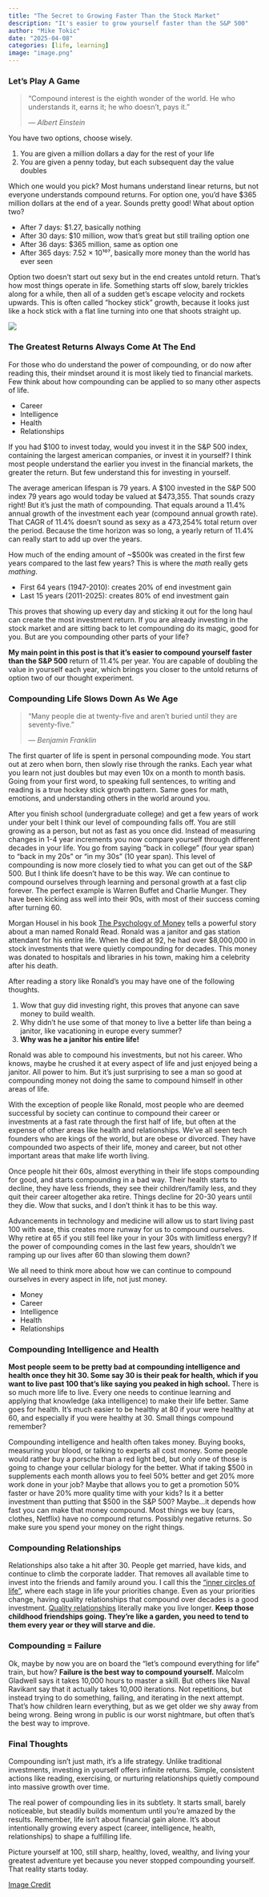 ```yaml
---
title: "The Secret to Growing Faster Than the Stock Market"
description: "It's easier to grow yourself faster than the S&P 500"
author: "Mike Tokic"
date: "2025-04-08"
categories: [life, learning]
image: "image.png"
---
```


### Let's Play A Game

> “Compound interest is the eighth wonder of the world. He who understands it, earns it; he who doesn't, pays it.”
>
> — *Albert Einstein*

You have two options, choose wisely. 

1. You are given a million dollars a day for the rest of your life
2. You are given a penny today, but each subsequent day the value doubles

Which one would you pick? Most humans understand linear returns, but not everyone understands compound returns. For option one, you'd have $365 million dollars at the end of a year. Sounds pretty good! What about option two? 

- After 7 days: $1.27, basically nothing
- After 30 days: $10 million, wow that's great but still trailing option one
- After 36 days: $365 million, same as option one 
- After 365 days: 7.52 × 10¹⁰⁷, basically more money than the world has ever seen

Option two doesn't start out sexy but in the end creates untold return. That's how most things operate in life. Something starts off slow, barely trickles along for a while, then all of a sudden get's escape velocity and rockets upwards. This is often called "hockey stick" growth, because it looks just like a hock stick with a flat line turning into one that shoots straight up. 

![](./chart1.png)

### The Greatest Returns Always Come At The End 

For those who do understand the power of compounding, or do now after reading this, their mindset around it is most likely tied to financial markets. Few think about how compounding can be applied to so many other aspects of life. 

- Career 
- Intelligence
- Health
- Relationships 

If you had $100 to invest today, would you invest it in the S&P 500 index, containing the largest american companies, or invest it in yourself? I think most people understand the earlier you invest in the financial markets, the greater the return. But few understand this for investing in yourself. 

The average american lifespan is 79 years. A $100 invested in the S&P 500 index 79 years ago would today be valued at $473,355. That sounds crazy right! But it's just the math of compounding. That equals around a 11.4% annual growth of the investment each year (compound annual growth rate). That CAGR of 11.4% doesn't sound as sexy as a 473,254% total return over the period. Because the time horizon was so long, a yearly return of 11.4% can really start to add up over the years. 

How much of the ending amount of ~$500k was created in the first few years compared to the last few years? This is where the *math* really gets *mathing*. 

- First 64 years (1947-2010): creates 20% of end investment gain
- Last 15 years (2011-2025): creates 80% of end investment gain 

This proves that showing up every day and sticking it out for the long haul can create the most investment return. If you are already investing in the stock market and are sitting back to let compounding do its magic, good for you. But are you compounding other parts of your life? 

**My main point in this post is that it's easier to compound yourself faster than the S&P 500** return of 11.4% per year. You are capable of doubling the value in yourself each year, which brings you closer to the untold returns of option two of our thought experiment.  

### Compounding Life Slows Down As We Age

> "Many people die at twenty-five and aren't buried until they are seventy-five."
>
> — *Benjamin Franklin*

The first quarter of life is spent in personal compounding mode. You start out at zero when born, then slowly rise through the ranks. Each year what you learn not just doubles but may even 10x on a month to month basis. Going from your first word, to speaking full sentences, to writing and reading is a true hockey stick growth pattern. Same goes for math, emotions, and understanding others in the world around you.

After you finish school (undergraduate college) and get a few years of work under your belt I think our level of compounding falls off. You are still growing as a person, but not as fast as you once did. Instead of measuring changes in 1-4 year increments you now compare yourself through different decades in your life. You go from saying "back in college" (four year span) to "back in my 20s" or "in my 30s" (10 year span). This level of compounding is now more closely tied to what you can get out of the S&P 500. But I think life doesn't have to be this way. We can continue to compound ourselves through learning and personal growth at a fast clip forever. The perfect example is Warren Buffet and Charlie Munger. They have been kicking ass well into their 90s, with most of their success coming after turning 60. 

Morgan Housel in his book [The Psychology of Money](https://a.co/d/iKWJfEd) tells a powerful story about a man named Ronald Read. Ronald was a janitor and gas station attendant for his entire life. When he died at 92, he had over $8,000,000 in stock investments that were quietly compounding for decades. This money was donated to hospitals and libraries in his town, making him a celebrity after his death. 

After reading a story like Ronald's you may have one of the following thoughts. 

1. Wow that guy did investing right, this proves that anyone can save money to build wealth.
2. Why didn't he use some of that money to live a better life than being a janitor, like vacationing in europe every summer?
3. **Why was he a janitor his entire life!** 

Ronald was able to compound his investments, but not his career. Who knows, maybe he crushed it at every aspect of life and just enjoyed being a janitor. All power to him. But it's just surprising to see a man so good at compounding money not doing the same to compound himself in other areas of life. 

With the exception of people like Ronald, most people who are deemed successful by society can continue to compound their career or investments at a fast rate through the first half of life, but often at the expense of other areas like health and relationships. We've all seen tech founders who are kings of the world, but are obese or divorced. They have compounded two aspects of their life, money and career, but not other important areas that make life worth living. 

Once people hit their 60s, almost everything in their life stops compounding for good, and starts compounding in a bad way. Their health starts to decline, they have less friends, they see their children/family less, and they quit their career altogether aka retire. Things decline for 20-30 years until they die. Wow that sucks, and I don't think it has to be this way. 

Advancements in technology and medicine will allow us to start living past 100 with ease, this creates more runway for us to compound ourselves. Why retire at 65 if you still feel like your in your 30s with limitless energy? If the power of compounding comes in the last few years, shouldn't we ramping up our lives after 60 than slowing them down? 

We all need to think more about how we can continue to compound ourselves in every aspect in life, not just money. 

- Money
- Career 
- Intelligence
- Health
- Relationships

### Compounding Intelligence and Health

**Most people seem to be pretty bad at compounding intelligence and health once they hit 30. Some say 30 is their peak for health, which if you want to live past 100 that's like saying you peaked in high school.** There is so much more life to live. Every one needs to continue learning and applying that knowledge (aka intelligence) to make their life better. Same goes for health. It's much easier to be healthy at 80 if your were healthy at 60, and especially if you were healthy at 30. Small things compound remember? 

Compounding intelligence and health often takes money. Buying books, measuring your blood, or talking to experts all cost money. Some people would rather buy a porsche than a red light bed, but only one of those is going to change your cellular biology for the better. What if taking $500 in supplements each month allows you to feel 50% better and get 20% more work done in your job? Maybe that allows you to get a promotion 50% faster or have 20% more quality time with your kids? Is it a better investment than putting that $500 in the S&P 500? Maybe...it depends how fast you can make that money compound. Most things we buy (cars, clothes, Netflix) have no compound returns. Possibly negative returns. So make sure you spend your money on the right things. 

### Compounding Relationships

Relationships also take a hit after 30. People get married, have kids, and continue to climb the corporate ladder. That removes all available time to invest into the friends and family around you. I call this the ["inner circles of life"](https://mftokic.github.io/posts/2024-06-28-life-circles/), where each stage in life your priorities change. Even as your priorities change, having quality relationships that compound over decades is a good investment. [Quality relationships](https://news.harvard.edu/gazette/story/2017/04/over-nearly-80-years-harvard-study-has-been-showing-how-to-live-a-healthy-and-happy-life/) literally make you live longer. **Keep those childhood friendships going. They're like a garden, you need to tend to them every year or they will starve and die.** 

### Compounding = Failure

Ok, maybe by now you are on board the "let's compound everything for life" train, but how? **Failure is the best way to compound yourself.** Malcolm Gladwell says it takes 10,000 hours to master a skill. But others like Naval Ravikant say that it actually takes 10,000 iterations. Not repetitions, but instead trying to do something, failing, and iterating in the next attempt. That's how children learn everything, but as we get older we shy away from being wrong. Being wrong in public is our worst nightmare, but often that's the best way to improve. 

### Final Thoughts

Compounding isn't just math, it's a life strategy. Unlike traditional investments, investing in yourself offers infinite returns. Simple, consistent actions like reading, exercising, or nurturing relationships quietly compound into massive growth over time.

The real power of compounding lies in its subtlety. It starts small, barely noticeable, but steadily builds momentum until you're amazed by the results. Remember, life isn't about financial gain alone. It's about intentionally growing every aspect (career, intelligence, health, relationships) to shape a fulfilling life.

Picture yourself at 100, still sharp, healthy, loved, wealthy, and living your greatest adventure yet because you never stopped compounding yourself. That reality starts today.

[Image Credit](https://2.bp.blogspot.com/-cDUWGJmWhhg/UQvjq4ydg5I/AAAAAAAA6yM/-n_19_RKSrM/s1600/30_rock_finale_jacks_happiness_domination_chart.jpg)